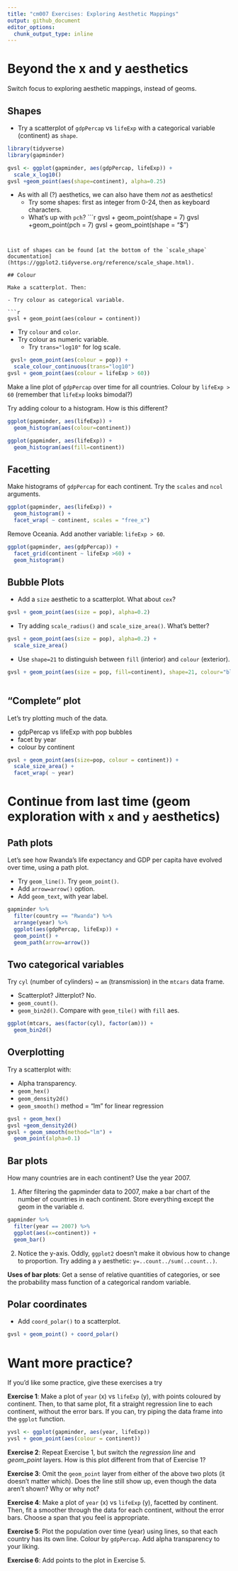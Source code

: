 ```yaml
---
title: "cm007 Exercises: Exploring Aesthetic Mappings"
output: github_document
editor_options: 
  chunk_output_type: inline
---
```




# Beyond the x and y aesthetics

Switch focus to exploring aesthetic mappings, instead of geoms. 

## Shapes

- Try a scatterplot of `gdpPercap` vs `lifeExp` with a categorical variable (continent) as `shape`.

```r
library(tidyverse)
library(gapminder)

gvsl <- ggplot(gapminder, aes(gdpPercap, lifeExp)) +
  scale_x_log10()
gvsl +geom_point(aes(shape=continent), alpha=0.25)

```

- As with all (?) aesthetics, we can also have them _not_ as aesthetics!
    - Try some shapes: first as integer from 0-24, then as keyboard characters.
    - What's up with `pch`?
```r
gvsl + geom_point(shape = 7)
gvsl +geom_point(pch = 7)
gvsl + geom_point(shape = "$")

```


List of shapes can be found [at the bottom of the `scale_shape` documentation](https://ggplot2.tidyverse.org/reference/scale_shape.html).

## Colour

Make a scatterplot. Then:

- Try colour as categorical variable.

```r
gvsl + geom_point(aes(colour = continent))
```

- Try `colour` and `color`. 
- Try colour as numeric variable.
    - Try `trans="log10"` for log scale.

```r

 gvsl+ geom_point(aes(colour = pop)) + 
  scale_colour_continuous(trans="log10")
gvsl + geom_point(aes(colour = lifeExp > 60))                  
```

Make a line plot of `gdpPercap` over time for all countries. Colour by `lifeExp > 60` (remember that `lifeExp` looks bimodal?)


Try adding colour to a histogram. How is this different?

```r
ggplot(gapminder, aes(lifeExp)) + 
  geom_histogram(aes(colour=continent))

ggplot(gapminder, aes(lifeExp)) + 
  geom_histogram(aes(fill=continent))
```

## Facetting

Make histograms of `gdpPercap` for each continent. Try the `scales` and `ncol` arguments. 

```r
ggplot(gapminder, aes(lifeExp)) +
  geom_histogram() +
  facet_wrap( ~ continent, scales = "free_x")
```


Remove Oceania. Add another variable: `lifeExp > 60`.

```r
ggplot(gapminder, aes(gdpPercap)) +
  facet_grid(continent ~ lifeExp >60) +
  geom_histogram()
```


## Bubble Plots

- Add a `size` aesthetic to a scatterplot. What about `cex`?
```r
gvsl + geom_point(aes(size = pop), alpha=0.2)
```


- Try adding `scale_radius()` and `scale_size_area()`. What's better?
```r
gvsl + geom_point(aes(size = pop), alpha=0.2) +
  scale_size_area()

```

- Use `shape=21` to distinguish between `fill` (interior) and `colour` (exterior).
```r
gvsl + geom_point(aes(size = pop, fill=continent), shape=21, colour="black", alpha=0.5)
  
```


## "Complete" plot

Let's try plotting much of the data.

- gdpPercap vs lifeExp with pop bubbles
- facet by year
- colour by continent

```r
gvsl + geom_point(aes(size=pop, colour = continent)) +
  scale_size_area() +
  facet_wrap( ~ year)
```



# Continue from last time (geom exploration with `x` and `y` aesthetics)

## Path plots

Let's see how Rwanda's life expectancy and GDP per capita have evolved over time, using a path plot.

- Try `geom_line()`. Try `geom_point()`.
- Add `arrow=arrow()` option.
- Add `geom_text`, with year label. 
```r
gapminder %>% 
  filter(country == "Rwanda") %>% 
  arrange(year) %>% 
  ggplot(aes(gdpPercap, lifeExp)) +
  geom_point() +
  geom_path(arrow=arrow())

```


## Two categorical variables

Try `cyl` (number of cylinders) ~ `am` (transmission) in the `mtcars` data frame.

- Scatterplot? Jitterplot? No.
- `geom_count()`.
- `geom_bin2d()`. Compare with `geom_tile()` with `fill` aes.
```r
ggplot(mtcars, aes(factor(cyl), factor(am))) +
  geom_bin2d()
```

## Overplotting

Try a scatterplot with:

- Alpha transparency.
- `geom_hex()`
- `geom_density2d()`
- `geom_smooth()`
method = "lm" for linear regression
```r
gvsl + geom_hex()
gvsl +geom_density2d()
gvsl + geom_smooth(method="lm") +
  geom_point(alpha=0.1)

```


## Bar plots

How many countries are in each continent? Use the year 2007.

1. After filtering the gapminder data to 2007, make a bar chart of the number of countries in each continent. Store everything except the geom in the variable `d`.

```r
gapminder %>% 
  filter(year == 2007) %>% 
  ggplot(aes(x=continent)) +
  geom_bar()
```


2. Notice the y-axis. Oddly, `ggplot2` doesn't make it obvious how to change to proportion. Try adding a `y` aesthetic: `y=..count../sum(..count..)`.



__Uses of bar plots__: Get a sense of relative quantities of categories, or see the probability mass function of a categorical random variable.



## Polar coordinates

- Add `coord_polar()` to a scatterplot.
```r
gvsl + geom_point() + coord_polar()
```


# Want more practice?

If you'd like some practice, give these exercises a try

__Exercise 1__: Make a plot of `year` (x) vs `lifeExp` (y), with points coloured by continent. Then, to that same plot, fit a straight regression line to each continent, without the error bars. If you can, try piping the data frame into the `ggplot` function.
```r
yvsl <- ggplot(gapminder, aes(year, lifeExp))
yvsl + geom_point(aes(colour = continent))


```

__Exercise 2__: Repeat Exercise 1, but switch the _regression line_ and _geom\_point_ layers. How is this plot different from that of Exercise 1?

__Exercise 3__: Omit the `geom_point` layer from either of the above two plots (it doesn't matter which). Does the line still show up, even though the data aren't shown? Why or why not?

__Exercise 4__: Make a plot of `year` (x) vs `lifeExp` (y), facetted by continent. Then, fit a smoother through the data for each continent, without the error bars. Choose a span that you feel is appropriate.

__Exercise 5__: Plot the population over time (year) using lines, so that each country has its own line. Colour by `gdpPercap`. Add alpha transparency to your liking. 

__Exercise 6__: Add points to the plot in Exercise 5.